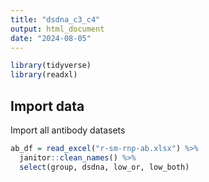 ```yaml
---
title: "dsdna_c3_c4"
output: html_document
date: "2024-08-05"
---
```


```r
library(tidyverse)
library(readxl)
```

## Import data

Import all antibody datasets

```r
ab_df = read_excel("r-sm-rnp-ab.xlsx") %>% 
  janitor::clean_names() %>% 
  select(group, dsdna, low_or, low_both)
```